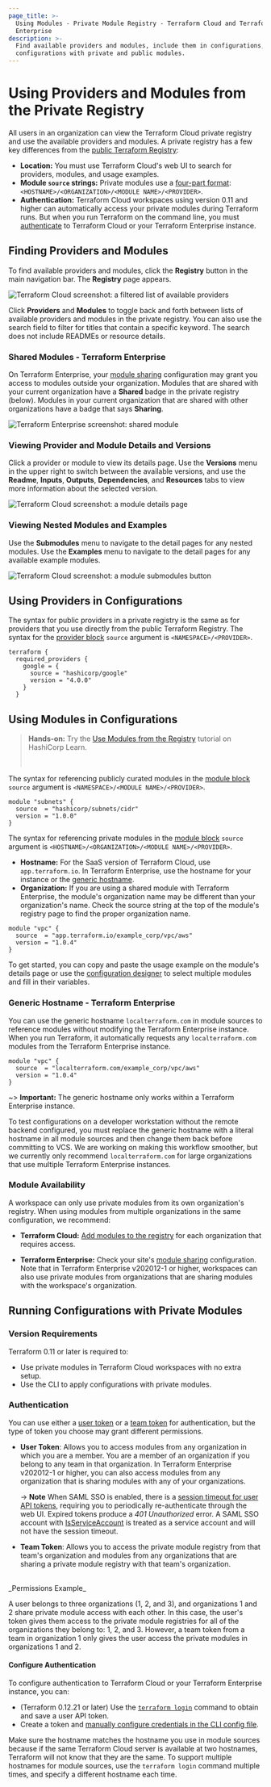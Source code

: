 ```yaml
---
page_title: >-
  Using Modules - Private Module Registry - Terraform Cloud and Terraform
  Enterprise
description: >-
  Find available providers and modules, include them in configurations, and run
  configurations with private and public modules.
---
```


# Using Providers and Modules from the Private Registry

All users in an organization can view the Terraform Cloud private registry and use the available providers and modules. A private registry has a few key differences from the [public Terraform Registry](/registry):

- **Location:** You must use Terraform Cloud's web UI to search for providers, modules, and usage examples.
- **Module `source` strings:** Private modules use a [four-part format](/cloud-docs/registry/using#using-modules-in-configurations): `<HOSTNAME>/<ORGANIZATION>/<MODULE NAME>/<PROVIDER>`.
- **Authentication:** Terraform Cloud workspaces using version 0.11 and higher can automatically access your private modules during Terraform runs. But when you run Terraform on the command line, you must [authenticate](/cloud-docs/registry/using#authentication) to Terraform Cloud or your Terraform Enterprise instance.

## Finding Providers and Modules

To find available providers and modules, click the **Registry** button in the main navigation bar. The **Registry** page appears.

![Terraform Cloud screenshot: a filtered list of available providers](/img/docs/registry-page-filtered.png)

Click **Providers** and **Modules** to toggle back and forth between lists of available providers and modules in the private registry. You can also use the search field to filter for titles that contain a specific keyword. The search does not include READMEs or resource details.

### Shared Modules - Terraform Enterprise

On Terraform Enterprise, your [module sharing](/enterprise/admin/application/module-sharing) configuration may grant you access to modules outside your organization. Modules that are shared with your current organization have a **Shared** badge in the private registry (below). Modules in your current organization that are shared with other organizations have a badge that says **Sharing**.

![Terraform Enterprise screenshot: shared module](/img/docs/using-modules-list-shared.png)

### Viewing Provider and Module Details and Versions

Click a provider or module to view its details page. Use the **Versions** menu in the upper right to switch between the available versions, and use the **Readme**, **Inputs**, **Outputs**, **Dependencies**, and **Resources** tabs to view more information about the selected version.

![Terraform Cloud screenshot: a module details page](/img/docs/publish-module-details.png)

### Viewing Nested Modules and Examples

Use the **Submodules** menu to navigate to the detail pages for any nested modules. Use the **Examples** menu to navigate to the detail pages for any available example modules.

![Terraform Cloud screenshot: a module submodules button](/img/docs/using-submodules-dropdown.png)

## Using Providers in Configurations

The syntax for public providers in a private registry is the same as for providers that you use directly from the public Terraform Registry. The syntax for the [provider block](/language/providers/configuration#provider-configuration-1) `source` argument is `<NAMESPACE>/<PROVIDER>`.

```hcl
terraform {
  required_providers {
    google = {
      source = "hashicorp/google"
      version = "4.0.0"
    }
  }
```

## Using Modules in Configurations

> **Hands-on:** Try the [Use Modules from the Registry](https://learn.hashicorp.com/tutorials/terraform/module-use?in=terraform/modules) tutorial on HashiCorp Learn.
>
> <br />

The syntax for referencing publicly curated modules in the [module block](/language/modules/syntax) `source` argument is `<NAMESPACE>/<MODULE NAME>/<PROVIDER>`.

```hcl
module "subnets" {
  source  = "hashicorp/subnets/cidr"
  version = "1.0.0"
}
```

The syntax for referencing private modules in the [module block](/language/modules/syntax) `source` argument is `<HOSTNAME>/<ORGANIZATION>/<MODULE NAME>/<PROVIDER>`.

- **Hostname:** For the SaaS version of Terraform Cloud, use `app.terraform.io`. In Terraform Enterprise, use the hostname for your instance or the [generic hostname](/cloud-docs/registry/using#generic-hostname-terraform-enterprise).
- **Organization:** If you are using a shared module with Terraform Enterprise, the module's organization name may be different than your organization's name. Check the source string at the top of the module's registry page to find the proper organization name.

```hcl
module "vpc" {
  source  = "app.terraform.io/example_corp/vpc/aws"
  version = "1.0.4"
}
```

To get started, you can copy and paste the usage example on the module's details page or use the [configuration designer](/cloud-docs/registry/design) to select multiple modules and fill in their variables.

### Generic Hostname - Terraform Enterprise

You can use the generic hostname `localterraform.com` in module sources to reference modules without modifying the Terraform Enterprise instance. When you run Terraform, it automatically requests any `localterraform.com` modules from the Terraform Enterprise instance.

```hcl
module "vpc" {
  source  = "localterraform.com/example_corp/vpc/aws"
  version = "1.0.4"
}
```

~> **Important:** The generic hostname only works within a Terraform Enterprise instance.

To test configurations on a developer workstation without the remote backend configured, you must replace the generic hostname with a literal hostname in all module sources and then change them back before committing to VCS. We are working on making this workflow smoother, but we currently only recommend `localterraform.com` for large organizations that use multiple Terraform Enterprise instances.

### Module Availability

A workspace can only use private modules from its own organization's registry. When using modules from multiple organizations in the same configuration, we recommend:

- **Terraform Cloud:** [Add modules to the registry](/cloud-docs/registry/publish#sharing-modules-across-organizations) for each organization that requires access.

- **Terraform Enterprise:** Check your site's [module sharing](/enterprise/admin/application/module-sharing) configuration. Note that in Terraform Enterprise v202012-1 or higher, workspaces can also use private modules from organizations that are sharing modules with the workspace's organization.

## Running Configurations with Private Modules

### Version Requirements

Terraform 0.11 or later is required to:

- Use private modules in Terraform Cloud workspaces with no extra setup.
- Use the CLI to apply configurations with private modules.

### Authentication

You can use either a [user token](/cloud-docs/users-teams-organizations/users#api-tokens) or a [team token](/cloud-docs/users-teams-organizations/api-tokens#team-api-tokens) for authentication, but the type of token you choose may grant different permissions.

- **User Token**: Allows you to access modules from any organization in which you are a member. You are a member of an organization if you belong to any team in that organization. In Terraform Enterprise v202012-1 or higher, you can also access modules from any organization that is sharing modules with any of your organizations.

  -> **Note** When SAML SSO is enabled, there is a [session timeout for user API tokens](/enterprise/user-management/saml/login#api-token-expiration), requiring you to periodically re-authenticate through the web UI. Expired tokens produce a _401 Unauthorized_ error. A SAML SSO account with [IsServiceAccount](/enterprise/user-management/saml/attributes#isserviceaccount) is treated as a service account and will not have the session timeout.

- **Team Token**: Allows you to access the private module registry from that team's organization and modules from any organizations that are sharing a private module registry with that team's organization.

<br/>
_Permissions Example_

A user belongs to three organizations (1, 2, and 3), and organizations 1 and 2 share private module access with each other. In this case, the user's token gives them access to the private module registries for all of the organizations they belong to: 1, 2, and 3. However, a team token from a team in organization 1 only gives the user access the private modules in organizations 1 and 2.

#### Configure Authentication

To configure authentication to Terraform Cloud or your Terraform Enterprise instance, you can:

- (Terraform 0.12.21 or later) Use the [`terraform login`](/cli/commands/login) command to obtain and save a user API token.
- Create a token and [manually configure credentials in the CLI config file][cli-credentials].

Make sure the hostname matches the hostname you use in module sources because if the same Terraform Cloud server is available at two hostnames, Terraform will not know that they are the same. To support multiple hostnames for module sources, use the `terraform login` command multiple times, and specify a different hostname each time.

[user-token]: /cloud-docs/users-teams-organizations/users#api-tokens

[cli-credentials]: /cli/config/config-file#credentials

[permissions-citation]: #intentionally-unused---keep-for-maintainers
